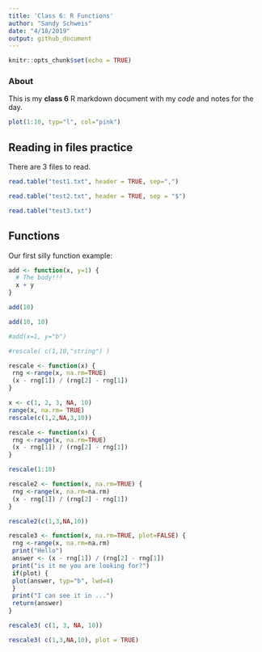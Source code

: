```yaml
---
title: 'Class 6: R Functions'
author: "Sandy Schweis"
date: "4/18/2019"
output: github_document
---
```


```r
knitr::opts_chunk$set(echo = TRUE)
```

### About
This is my **class 6** R markdown document with my *code* and notes for the day.

```r
plot(1:10, typ="l", col="pink")
```

## Reading in files practice

There are 3 files to read.

```r
read.table("test1.txt", header = TRUE, sep=",")
```
```r
read.table("test2.txt", header = TRUE, sep = "$")
```
```r
read.table("test3.txt")
```

## Functions

Our first silly function example:
```r
add <- function(x, y=1) {
  # The body!!!
  x + y
}
```

```r
add(10)
```

```r
add(10, 10)
```

```r
#add(x=1, y="b")
```


```r
#rescale( c(1,10,"string") )
```

```r
rescale <- function(x) {
 rng <-range(x, na.rm=TRUE)
 (x - rng[1]) / (rng[2] - rng[1])
}

```

```r
x <- c(1, 2, 3, NA, 10)
range(x, na.rm= TRUE)
rescale(c(1,2,NA,3,10))
```



```r
rescale <- function(x) {
 rng <-range(x, na.rm=TRUE)
 (x - rng[1]) / (rng[2] - rng[1])
}

```

```r
rescale(1:10)
```

```r
rescale2 <- function(x, na.rm=TRUE) {
 rng <-range(x, na.rm=na.rm)
 (x - rng[1]) / (rng[2] - rng[1])
}
```

```r
rescale2(c(1,3,NA,10))
```



```r
rescale3 <- function(x, na.rm=TRUE, plot=FALSE) {
 rng <-range(x, na.rm=na.rm)
 print("Hello")
 answer <- (x - rng[1]) / (rng[2] - rng[1])
 print("is it me you are looking for?")
 if(plot) {
 plot(answer, typ="b", lwd=4)
 }
 print("I can see it in ...")
 return(answer)
}
```

```r
rescale3( c(1, 3, NA, 10))
```

```r
rescale3( c(1,3,NA,10), plot = TRUE)
```


